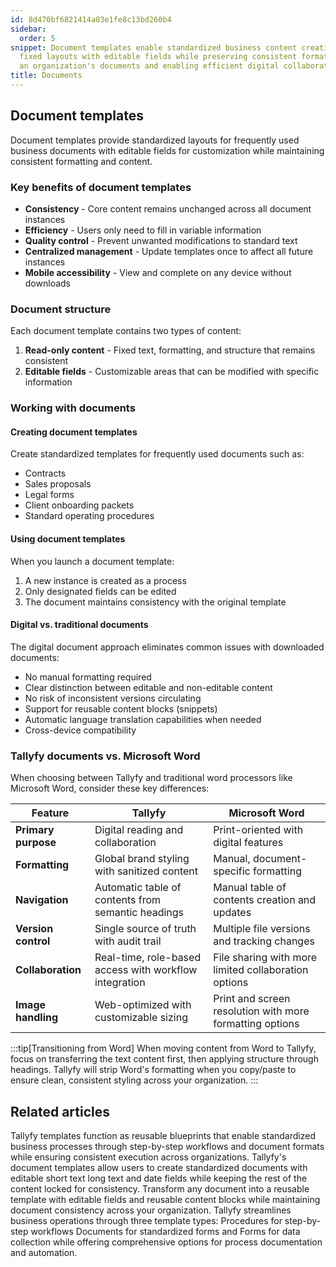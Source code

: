 ```yaml
---
id: 8d470bf6821414a03e1fe8c13bd260b4
sidebar:
  order: 5
snippet: Document templates enable standardized business content creation through
  fixed layouts with editable fields while preserving consistent formatting across
  an organization's documents and enabling efficient digital collaboration.
title: Documents
---
```


## Document templates

Document templates provide standardized layouts for frequently used business documents with editable fields for customization while maintaining consistent formatting and content.

### Key benefits of document templates

- **Consistency** - Core content remains unchanged across all document instances
- **Efficiency** - Users only need to fill in variable information
- **Quality control** - Prevent unwanted modifications to standard text
- **Centralized management** - Update templates once to affect all future instances
- **Mobile accessibility** - View and complete on any device without downloads

### Document structure

Each document template contains two types of content:

1. **Read-only content** - Fixed text, formatting, and structure that remains consistent
2. **Editable fields** - Customizable areas that can be modified with specific information

### Working with documents

#### Creating document templates
Create standardized templates for frequently used documents such as:
- Contracts
- Sales proposals
- Legal forms
- Client onboarding packets
- Standard operating procedures

#### Using document templates
When you launch a document template:
1. A new instance is created as a process
2. Only designated fields can be edited
3. The document maintains consistency with the original template

#### Digital vs. traditional documents

The digital document approach eliminates common issues with downloaded documents:
- No manual formatting required
- Clear distinction between editable and non-editable content
- No risk of inconsistent versions circulating
- Support for reusable content blocks (snippets)
- Automatic language translation capabilities when needed
- Cross-device compatibility

### Tallyfy documents vs. Microsoft Word

When choosing between Tallyfy and traditional word processors like Microsoft Word, consider these key differences:

| Feature | Tallyfy | Microsoft Word |
|---------|---------|----------------|
| **Primary purpose** | Digital reading and collaboration | Print-oriented with digital features |
| **Formatting** | Global brand styling with sanitized content | Manual, document-specific formatting |
| **Navigation** | Automatic table of contents from semantic headings | Manual table of contents creation and updates |
| **Version control** | Single source of truth with audit trail | Multiple file versions and tracking changes |
| **Collaboration** | Real-time, role-based access with workflow integration | File sharing with more limited collaboration options |
| **Image handling** | Web-optimized with customizable sizing | Print and screen resolution with more formatting options |

:::tip[Transitioning from Word]
When moving content from Word to Tallyfy, focus on transferring the text content first, then applying structure through headings. Tallyfy will strip Word's formatting when you copy/paste to ensure clean, consistent styling across your organization.
:::


<PageTree />


## Related articles
<CardGrid>
<LinkTitleCard header="<b>Documenting > Templates</b>" href="/products/pro/documenting/templates/" > Tallyfy templates function as reusable blueprints that enable standardized business processes through step-by-step workflows and document formats while ensuring consistent execution across organizations. </LinkTitleCard>
<LinkTitleCard header="<b>Documents > Add fields to document templates</b>" href="/products/pro/documenting/documents/how-can-i-add-editable-fields-to-my-tallyfy-documents/" > Tallyfy's document templates allow users to create standardized documents with editable short text long text and date fields while keeping the rest of the content locked for consistency. </LinkTitleCard>
<LinkTitleCard header="<b>Features > Fill in the blanks</b>" href="/products/pro/tutorials/features/fill-in-the-blanks/" > Transform any document into a reusable template with editable fields and reusable content blocks while maintaining document consistency across your organization. </LinkTitleCard>
<LinkTitleCard header="<b>Pro > Essentials</b>" href="/products/pro/documenting/" > Tallyfy streamlines business operations through three template types: Procedures for step-by-step workflows Documents for standardized forms and Forms for data collection while offering comprehensive options for process documentation and automation. </LinkTitleCard>
</CardGrid>